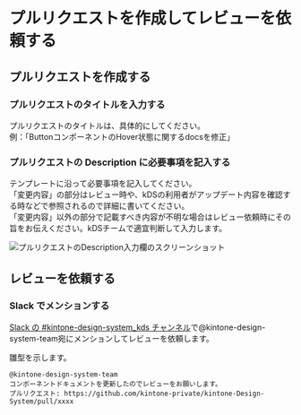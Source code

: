 

<Meta title='contributing/プルリクエストを作成してレビューを依頼する' />

# プルリクエストを作成してレビューを依頼する

## プルリクエストを作成する

### プルリクエストのタイトルを入力する

プルリクエストのタイトルは、具体的にしてください。<br/>
例：「ButtonコンポーネントのHover状態に関するdocsを修正」

### プルリクエストの Description に必要事項を記入する

テンプレートに沿って必要事項を記入してください。<br/>
「変更内容」の部分はレビュー時や、kDSの利用者がアップデート内容を確認する時などで参照されるので詳細に書いてください。<br/>
「変更内容」以外の部分で記載すべき内容が不明な場合はレビュー依頼時にその旨をお伝えください。kDSチームで適宜判断して入力します。

<img
  src={pullRequest}
  alt="プルリクエストのDescription入力欄のスクリーンショット"
/>

## レビューを依頼する

### Slack でメンションする

[Slack の #kintone-design-system_kds チャンネル](https://cybozu.slack.com/archives/C02NWSGMZB8)で@kintone-design-system-team宛にメンションしてレビューを依頼します。

雛型を示します。

```text
@kintone-design-system-team
コンポーネントドキュメントを更新したのでレビューをお願いします。
プルリクエスト: https://github.com/kintone-private/kintone-Design-System/pull/xxxx
```
